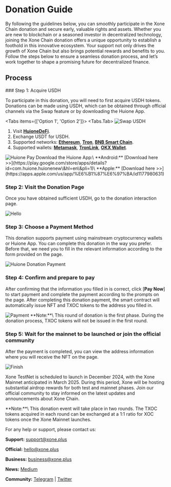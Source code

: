 
# Donation Guide
 
By following the guidelines below, you can smoothly participate in the Xone Chain donation and secure early, valuable rights and assets. Whether you are new to blockchain or a seasoned investor in decentralized technology, joining the Xone Chain donation offers a unique opportunity to establish a foothold in this innovative ecosystem. Your support not only drives the growth of Xone Chain but also brings potential rewards and benefits to you. Follow the steps below to ensure a seamless donation process, and let’s work together to shape a promising future for decentralized finance.

## Process

<Steps>
### Step 1: Acquire USDH
 
To participate in this donation, you will need to first acquire USDH tokens. Donations can be made using USDH, which can be obtained through official channels via the Swap feature or by downloading the Huione App.

<Tabs items={['Option 1', 'Option 2']}>
  <Tabs.Tab>
  <Image src="/images/Swap USDH.png" alt="Swap USDH" width={1200} height={800} layout="responsive" />
  <Callout type="info" emoji="ℹ️">
  1. Visit [**HuioneDeFi**](https://usdh.huionedefi.com/en/swap).
  2. Exchange USDT for USDH.
  3. Supported networks: [**Ethereum**](https://ethereum.org/en/), [**Tron**](https://tron.network/), [**BNB Smart Chain**](https://www.bnbchain.org/en).
  4. Supported wallets: [**Metamask**](https://metamask.io/), [**TronLink**](https://www.tronlink.org/), [**OKX Wallet**](https://www.okx.com/).
  </Callout>
  </Tabs.Tab>
  <Tabs.Tab>
  <Image src="/images/Huione Pay.png" alt="Huione Pay" width={1200} height={800} layout="responsive" />
  <Callout type="info" emoji="ℹ️">
  Download the Huione App:\
  **Android:** [Download here >>](https://play.google.com/store/apps/details?id=com.huione.huionenew\&hl=en\&pli=1)\
  **Apple:** [Download here >>](https://apps.apple.com/us/app/%E6%B1%87%E6%97%BA/id1177980631)
  </Callout>
  </Tabs.Tab>
</Tabs>

### Step 2: Visit the Donation Page

Once you have obtained sufficient USDH, go to the donation interaction page.

<Image src="/images/Huione Donation.png" alt="Hello" width={1200} height={800} layout="responsive" />

<Cards num={1}>
<Cards.Card
    title="Want to donate? Go now >>"
    href="https://donate.xone.plus/en/home"
    target="_blank"
  >
  </Cards.Card>
</Cards>

### Step 3: Choose a Payment Method

This donation supports payment using mainstream cryptocurrency wallets or Huione App. You can complete this donation in the way you prefer. Before that, we need you to fill in the relevant information according to the form provided on the page.

<Image src="/images/Huione Donation Payment.png" alt="Huione Donation Payment" width={1200} height={800} layout="responsive" />

<Cards num={3}>
<Cards.Card
    title="Why do I need to fill in the BSC address?"
    href="/donate/nft#faq"
  >
  </Cards.Card>
  <Cards.Card
    title="Can I fill in the address of other chains?"
    href="/donate/nft#faq"
  >
  </Cards.Card>
  <Cards.Card
    title="Don’t want to expose your name and Telegram contact information?"
    href="/donate/faq#18-what-is-the-purpose-of-collecting-my-name-and-telegram-information"
  >
  </Cards.Card>
</Cards>

### Step 4: Confirm and prepare to pay

After confirming that the information you filled in is correct, click [**Pay Now**] to start payment and complete the payment according to the prompts on the page. After completing this donation payment, the smart contract will automatically issue NFT and TXOC tokens to the address you filled in.

<Image src="/images/Payment.png" alt="Payment" width={1200} height={800} layout="responsive" />

<Callout type="info" emoji="ℹ️">
  **Note:**\
  This round of donation is the first phase. During the donation process, TXOC tokens will not be issued in the first round.
</Callout>

<Cards num={3}>
<Cards.Card
    title="What is Xone Pioneer NFT?"
    href="/donate/nft"
  >
  </Cards.Card>
  <Cards.Card
    title="Why is there TXOC Token?"
    href="/donate/xoc"
  >
  </Cards.Card>
  <Cards.Card
    title="Why is it prompted that my payment exceeds the upper limit?"
    href="/donate/faq#19-what-should-i-do-if-i-am-prompted-that-my-payment-exceeds-the-payment-limit"
  >
  </Cards.Card>
</Cards>

### Step 5: Wait for the mainnet to be launched or join the official community

After the payment is completed, you can view the address information where you will receive the NFT on the page.

<Image src="/images/Finish.png" alt="Finish" width={1200} height={800} layout="responsive" />

Xone TestNet is scheduled to launch in December 2024, with the Xone Mainnet anticipated in March 2025. During this period, Xone will be hosting substantial airdrop rewards for both test and mainnet phases. Join our official community to stay informed on the latest updates and announcements about Xone Chain.

<Callout type="info" emoji="ℹ️">
  **Note:**\
  This donation event will take place in two rounds. The TXOC tokens acquired in each round can be exchanged at a 1:1 ratio for XOC tokens once the Xone Mainnet launches.
</Callout>


</Steps>









For any help or support, please contact us:

**Support:** [support@xone.plus](mailto:support@xone.plus)

**Official:** [hello@xone.plus](mailto:hello@xone.plus)

**Business:** [business@xone.plus](mailto:business@xone.plus)

**News:** [Medium](https://medium.com/@xone\_chain)

**Community:** [Telegram](https://t.me/Xone\_Group) | [Twitter](https://x.com/xone\_chain)




